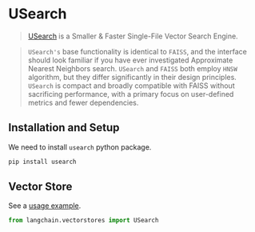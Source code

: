 # USearch
>[USearch](https://unum-cloud.github.io/usearch/) is a Smaller & Faster Single-File Vector Search Engine.

>`USearch's` base functionality is identical to `FAISS`, and the interface should look 
> familiar if you have ever investigated Approximate Nearest Neighbors search. 
> `USearch` and `FAISS` both employ `HNSW` algorithm, but they differ significantly 
> in their design principles. `USearch` is compact and broadly compatible with FAISS without 
> sacrificing performance, with a primary focus on user-defined metrics and fewer dependencies.
> 
## Installation and Setup

We need to install `usearch` python package.

```bash
pip install usearch
```

## Vector Store

See a [usage example](/docs/integrations/vectorstores/usearch).

```python
from langchain.vectorstores import USearch
```

